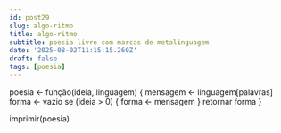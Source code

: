 ```yaml
---
id: post29
slug: algo-ritmo
title: algo-ritmo
subtitle: poesia livre com marcas de metalinguagem
date: '2025-08-02T11:15:15.260Z'
draft: false
tags: [poesia]
---
```


poesia <- função(ideia, linguagem) {
  mensagem <- linguagem[palavras]
  forma <- vazio
  se (ideia > 0) {
    forma <- mensagem
  }
  retornar forma
}

imprimir(poesia)

